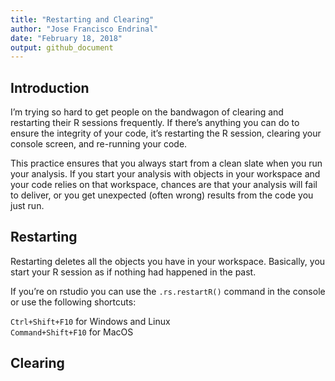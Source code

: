 ```yaml
---
title: "Restarting and Clearing"
author: "Jose Francisco Endrinal"
date: "February 18, 2018"
output: github_document
---
```


## Introduction

I'm trying so hard to get people on the bandwagon of clearing and restarting their R sessions frequently. If there's anything you can do to ensure the integrity of your code, it's restarting the R session, clearing your console screen, and re-running your code.  

This practice ensures that you always start from a clean slate when you run your analysis. If you start your analysis with objects in your workspace and your code relies on that workspace, chances are that your analysis will fail to deliver, or you get unexpected (often wrong) results from the code you just run.  

## Restarting

Restarting deletes all the objects you have in your workspace. Basically, you start your R session as if nothing had happened in the past.  

If you're on rstudio you can use the `.rs.restartR()` command in the console or use the following shortcuts:  

`Ctrl+Shift+F10` for Windows and Linux  
`Command+Shift+F10`  for MacOS

## Clearing